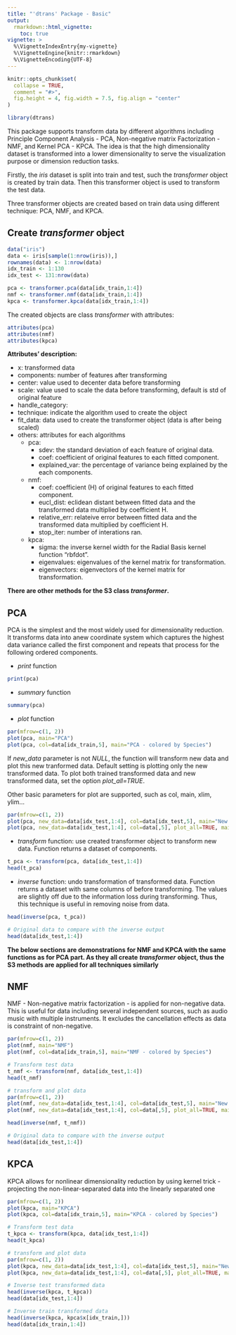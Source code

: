 ```yaml
---
title: "'dtrans' Package - Basic"
output: 
  rmarkdown::html_vignette:
    toc: true
vignette: >
  %\VignetteIndexEntry{my-vignette}
  %\VignetteEngine{knitr::rmarkdown}
  %\VignetteEncoding{UTF-8}
---
```


```r
knitr::opts_chunk$set(
  collapse = TRUE,
  comment = "#>",
  fig.height = 4, fig.width = 7.5, fig.align = "center"
)
```

```r
library(dtrans)
```

This package supports transform data by different algorithms including Principle Component Analysis - PCA, Non-negative matrix Factorization - NMF, and Kernel PCA - KPCA. The idea is that the high dimensionality dataset is transformed into a lower dimensionality to serve the visualization purpose or dimension reduction tasks.

Firstly, the *iris* dataset is split into train and test, such the *transformer* object is created by train data. Then this transformer object is used to transform the test data.

Three transformer objects are created based on train data using different technique: PCA, NMF, and KPCA.

## Create *transformer* object

```r
data("iris")
data <- iris[sample(1:nrow(iris)),]
rownames(data) <- 1:nrow(data)
idx_train <- 1:130
idx_test <- 131:nrow(data)

pca <- transformer.pca(data[idx_train,1:4])
nmf <- transformer.nmf(data[idx_train,1:4])
kpca <- transformer.kpca(data[idx_train,1:4])

```

The created objects are class *transformer* with attributes:

```r
attributes(pca)
attributes(nmf)
attributes(kpca)

```

**Attributes' description:**

* x: transformed data
* components: number of features after transforming
* center: value used to decenter data before transforming
* scale: value used to scale the data before transforming, default is std of original feature
* handle_category: 
* technique: indicate the algorithm used to create the object
* fit_data: data used to create the transformer object (data is after being scaled)
* others: attributes for each algorithms
    * pca:
        * sdev: the standard deviation of each feature of original data.
        * coef: coefficient of original features to each fitted component.
        * explained_var: the percentage of variance being explained by the each components.
    * nmf:
        * coef: coefficient (H) of original features to each fitted component.
        * eucl_dist: eclidean distant between fitted data and the transformed data multiplied by coefficient H.
        * relative_err: relateive error between fitted data and the transformed data multiplied by coefficient H.
        * stop_iter: number of interations ran.
    * kpca:
        * sigma: the inverse kernel width for the Radial Basis kernel function "rbfdot".
        * eigenvalues: eigenvalues of the kernel matrix for transformation.
        * eigenvectors: eigenvectors of the kernel matrix for transformation.

**There are other methods for the S3 class *transformer*.**

## PCA

PCA is the simplest and the most widely used for dimensionality reduction. It transforms data into anew coordinate system which captures the highest data variance called the first component and repeats that process for the following ordered components.

* *print* function

```r
print(pca)
```

* *summary* function

```r
summary(pca)
```

* *plot* function

```r
par(mfrow=c(1, 2))
plot(pca, main="PCA")
plot(pca, col=data[idx_train,5], main="PCA - colored by Species")
```

If *new_data* parameter is not *NULL*, the function will transform new data and plot this new tranformed data. Default setting is plotting only the new transformed data. To plot both trained transformed data and new transformed data, set the option *plot_all=TRUE*.

Other basic parameters for plot are supported, such as col, main, xlim, ylim...

```r
par(mfrow=c(1, 2))
plot(pca, new_data=data[idx_test,1:4], col=data[idx_test,5], main="New transformed data")
plot(pca, new_data=data[idx_test,1:4], col=data[,5], plot_all=TRUE, main="Both train transformed and \nnew transformed data")

```

* *transform* function: use created transformer object to transform new data. Function returns a dataset of components.

```r
t_pca <- transform(pca, data[idx_test,1:4])
head(t_pca)
```

* *inverse* function: undo transformation of transformed data. Function returns a dataset with same columns of before transforming. The values are slightly off due to the information loss during transforming. Thus, this technique is useful in removing noise from data.

```r
head(inverse(pca, t_pca))

# Original data to compare with the inverse output
head(data[idx_test,1:4])
```

**The below sections are demonstrations for NMF and KPCA with the same functions as for PCA part. As they all create** ***transformer*** **object, thus the S3 methods are applied for all techniques similarly**

## NMF

NMF - Non-negative matrix factorization - is applied for non-negative data. This is useful for data including several independent sources, such as audio music with multiple instruments. It excludes the cancellation effects as data is constraint of non-negative.

```r
par(mfrow=c(1, 2))
plot(nmf, main="NMF")
plot(nmf, col=data[idx_train,5], main="NMF - colored by Species")
```

```r
# Transform test data
t_nmf <- transform(nmf, data[idx_test,1:4])
head(t_nmf)
```

```r
# transform and plot data
par(mfrow=c(1, 2))
plot(nmf, new_data=data[idx_test,1:4], col=data[idx_test,5], main="New transformed data")
plot(nmf, new_data=data[idx_test,1:4], col=data[,5], plot_all=TRUE, main="Both train transformed and \nnew transformed data")

```

```r
head(inverse(nmf, t_nmf))

# Original data to compare with the inverse output
head(data[idx_test,1:4])
```

## KPCA

KPCA allows for nonlinear dimensionality reduction by using kernel trick - projecting the non-linear-separated data into the linearly separated one

```r
par(mfrow=c(1, 2))
plot(kpca, main="KPCA")
plot(kpca, col=data[idx_train,5], main="KPCA - colored by Species")

```

```r
# Transform test data
t_kpca <- transform(kpca, data[idx_test,1:4])
head(t_kpca)
```

```r
# transform and plot data
par(mfrow=c(1, 2))
plot(kpca, new_data=data[idx_test,1:4], col=data[idx_test,5], main="New transformed data")
plot(kpca, new_data=data[idx_test,1:4], col=data[,5], plot_all=TRUE, main="Both train transformed and \nnew transformed data")
```

```r
# Inverse test transformed data
head(inverse(kpca, t_kpca))
head(data[idx_test,1:4])

# Inverse train transformed data
head(inverse(kpca, kpca$x[idx_train,]))
head(data[idx_train,1:4])
```




